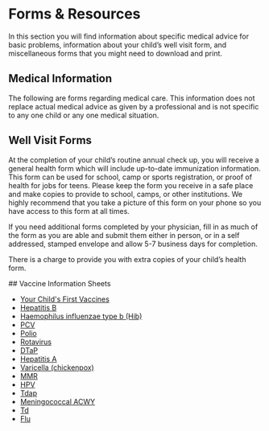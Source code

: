 
# Forms & Resources

In this section you will find information about specific medical advice for basic problems, information about your child’s well visit form, and miscellaneous forms that you might need to download and print.

## Medical Information

The following are forms regarding medical care. This information does not replace actual medical advice as given by a professional and is not specific to any one child or any one medical situation.

<Resource url="https://files.rothrotterlaster.com/fever.pdf" name="Fever" />
<Resource
  url="https://files.rothrotterlaster.com/vomit-diarrhea.pdf"
  name="Vomiting or Diarrhea"
/>
<Resource
  url="https://files.rothrotterlaster.com/stomach-bugs.pdf"
  name="How to Prevent Stomach Bugs"
/>
<Resource
  url="https://files.rothrotterlaster.com/drug-dosing.pdf"
  name="Dosing for over-the-counter medications"
  subtitle="Includes Tylenol (Acetaminophen), Advil/Motrin (Ibuprofen), and Benadryl (Diphenhydramine)"
/>
<Resource
  url="https://files.rothrotterlaster.com/add-checklist.pdf"
  name="ADHD Diagnostic Checklist"
/>
<Resource
  url="https://files.rothrotterlaster.com/toilet-training.pdf"
  name="Toilet Training"
/>
<Resource
  url="https://files.rothrotterlaster.com/starting-solids.pdf"
  name="Starting Solids"
/>
<Resource
  url="https://files.rothrotterlaster.com/parent-feeding-styles.pdf"
  name="Parent Feeding Styles"
/>
<Resource
  url="https://www.youtube.com/watch?v=Hl6vItGt4qQ"
  name="How to do your Strep Test at home (video)"
  icon="video"
/>

## Well Visit Forms

At the completion of your child’s routine annual check up, you will receive a general health form which will include up-to-date immunization information. This form can be used for school, camp or sports registration, or proof of health for jobs for teens. Please keep the form you receive in a safe place and make copies to provide to school, camps, or other institutions. We highly recommend that you take a picture of this form on your phone so you have access to this form at all times.

If you need additional forms completed by your physician, fill in as much of the form as you are able and submit them either in person, or in a self addressed, stamped envelope and allow 5-7 business days for completion.

There is a charge to provide you with extra copies of your child’s health form.

<Resource
  url="https://files.rothrotterlaster.com/new-patient.pdf"
  name="New Patient Information"
/>

<Resource
  url="https://files.rothrotterlaster.com/family-history.pdf"
  name="Family History Form"
/>

<Resource
  url="https://files.rothrotterlaster.com/general-consent.pdf"
  name="General Consent Form"
/>

<Resource
  url="https://files.rothrotterlaster.com/privacy-summary.pdf"
  name="Notice of Privacy Practices"
/>

<Resource
  url="https://files.rothrotterlaster.com/teen-consent.pdf"
  name="Adolescent Consent to Share Medical Information with Guardian or Parent"
/>

<div id="vis" />
## Vaccine Information Sheets

- [Your Child's First Vaccines](https://files.rothrotterlaster.com/vaccines/multi.pdf)
- [Hepatitis B](https://files.rothrotterlaster.com/vaccines/hepatitis_b.pdf)
- [Haemophilus influenzae type b (Hib)](https://files.rothrotterlaster.com/vaccines/hib.pdf)
- [PCV](https://files.rothrotterlaster.com/vaccines/pcv.pdf)
- [Polio](https://files.rothrotterlaster.com/vaccines/polio_ipv.pdf)
- [Rotavirus](https://files.rothrotterlaster.com/vaccines/rotavirus.pdf)
- [DTaP](https://files.rothrotterlaster.com/vaccines/dtap.pdf)
- [Hepatitis A](https://files.rothrotterlaster.com/vaccines/hepatitis_a.pdf)
- [Varicella (chickenpox)](https://files.rothrotterlaster.com/vaccines/varicella.pdf)
- [MMR](https://files.rothrotterlaster.com/vaccines/mmr.pdf)
- [HPV](https://files.rothrotterlaster.com/vaccines/hpv.pdf)
- [Tdap](https://files.rothrotterlaster.com/vaccines/tdap.pdf)
- [Meningococcal ACWY](https://files.rothrotterlaster.com/vaccines/meningococcal_acwy.pdf)
- [Td](https://files.rothrotterlaster.com/vaccines/td.pdf)
- [Flu](https://files.rothrotterlaster.com/vaccines/flu_inactive.pdf)
